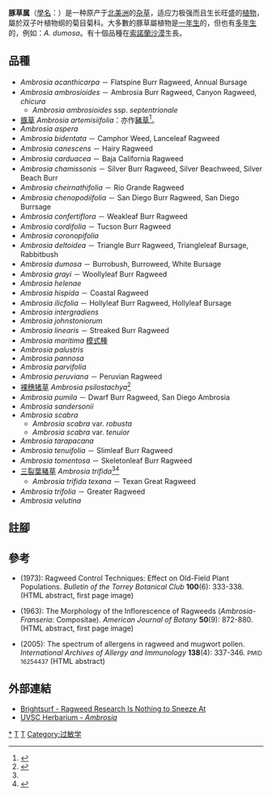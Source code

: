 {{Automatic taxobox
| taxon = Ambrosia
| image = Ambrosia_5977.jpg
| image_caption = 一種豚草
| authority = [[卡尔·林奈|L.]], 1753
| subdivision_ranks = [[種|種]]
| subdivision = 
超過40種，詳見內文。
}}
'''豚草属'''（[[學名|學名]]：''{{lang|la|Ambrosia}}''）是一种原产于[[北美洲|北美洲]]的[[杂草|杂草]]，适应力极强而且生长旺盛的[[植物|植物]]，屬於双子叶植物纲的菊目菊科。大多數的豚草屬植物是[[一年生|一年生]]的，但也有[[多年生|多年生]]的，例如：''A. dumosa''。有十個品種在[[索諾蘭沙漠|索諾蘭沙漠]]生長。

== 品種 ==
* ''Ambrosia acanthicarpa'' － Flatspine Burr Ragweed, Annual Bursage
* ''Ambrosia ambrosioides'' － Ambrosia Burr Ragweed, Canyon Ragweed, ''chicura''
** ''Ambrosia ambrosioides'' ssp. ''septentrionale'' 
* [[豚草|豚草]] ''Ambrosia artemisiifolia''：亦作[[豬草|豬草]]<ref name=ylib>{{cite journal |url=http://sa.ylib.com/MagCont.aspx?Unit=featurearticles&id=1782 |title=超級雜草 |trans_title=The Growing Menace from Superweeds |author=撰文／艾德勒（[http://www.scientificamerican.com/author.cfm?id=2823 Jerry Adler]）；翻譯／林慧珍 |language=zh-hant |journal=[[科學人|科學人]] |year=2011 |issue=May |date=2012-04-19 |accessdate=2012-09-28 |archive-date=2012-10-15 |archive-url=https://web.archive.org/web/20121015185158/http://sa.ylib.com/MagCont.aspx?Unit=featurearticles&id=1782 |dead-url=no }}</ref>。
* ''Ambrosia aspera'' 
* ''Ambrosia bidentata'' － Camphor Weed, Lanceleaf Ragweed
* ''Ambrosia canescens'' － Hairy Ragweed
* ''Ambrosia carduacea'' － Baja California Ragweed
* ''Ambrosia chamissonis'' － Silver Burr Ragweed, Silver Beachweed, Silver Beach Burr
* ''Ambrosia cheirnathifolia'' － Rio Grande Ragweed
* ''Ambrosia chenopodiifolia'' － San Diego Burr Ragweed, San Diego Burrsage
* ''Ambrosia confertiflora'' － Weakleaf Burr Ragweed
* ''Ambrosia cordifolia'' － Tucson Burr Ragweed
* ''Ambrosia coronopifolia''
* ''Ambrosia deltoidea'' － Triangle Burr Ragweed, Triangleleaf Bursage, Rabbitbush
* ''Ambrosia dumosa'' － Burrobush, Burroweed, White Bursage
* ''Ambrosia grayi'' － Woollyleaf Burr Ragweed
* ''Ambrosia helenae''
* ''Ambrosia hispida'' － Coastal Ragweed
* ''Ambrosia ilicfolia'' － Hollyleaf Burr Ragweed, Hollyleaf Bursage
* ''Ambrosia intergradiens''
* ''Ambrosia johnstoniorum'' 
* ''Ambrosia linearis'' － Streaked Burr Ragweed
* ''Ambrosia maritima'' [[模式種|模式種]]
* ''Ambrosia palustris'' 
* ''Ambrosia pannosa'' 
* ''Ambrosia parvifolia'' 
* ''Ambrosia peruviana'' － Peruvian Ragweed
* [[裸穗猪草|裸穗猪草]] ''Ambrosia psilostachya''<ref>{{cite web |url=http://public.tactri.gov.tw/pdf/%E8%91%97%E4%BD%9C%E5%93%813/%E5%85%AC%E5%AE%B3%E9%98%B2%E6%B2%BB%E7%B5%84/%E8%A3%B8%E7%A9%97%E8%B1%AC%E8%8D%89.pdf |title=裸穗猪草Ambrosia psilostachya DC. |publisher=[[台灣|台灣]][[行政院|行政院]][[行政院农业委员会|農業委員會]][[農業藥物毒物試驗所|農業藥物毒物試驗所]] |author=[[徐玲明|徐玲明]] |language=zh-hant |accessdate=2012-09-28 |archive-date=2016-03-04 |archive-url=https://web.archive.org/web/20160304094158/http://public.tactri.gov.tw/pdf/%E8%91%97%E4%BD%9C%E5%93%813/%E5%85%AC%E5%AE%B3%E9%98%B2%E6%B2%BB%E7%B5%84/%E8%A3%B8%E7%A9%97%E8%B1%AC%E8%8D%89.pdf |dead-url=no }}</ref>
* ''Ambrosia pumila'' － Dwarf Burr Ragweed, San Diego Ambrosia
* ''Ambrosia sandersonii'' 
* ''Ambrosia scabra'' 
** ''Ambrosia scabra'' var. ''robusta'' 
** ''Ambrosia scabra'' var. ''tenuior'' 
* ''Ambrosia tarapacana'' 
* ''Ambrosia tenuifolia'' － Slimleaf Burr Ragweed
* ''Ambrosia tomentosa'' － Skeletonleaf Burr Ragweed
* [[三裂葉豬草|三裂葉豬草]] ''Ambrosia trifida''<ref name=ylib /><ref>{{cite web |url=http://public.tactri.gov.tw/pdf/%E8%91%97%E4%BD%9C%E5%93%813/%E5%85%AC%E5%AE%B3%E9%98%B2%E6%B2%BB%E7%B5%84/%E4%B8%89%E8%A3%82%E8%91%89%E8%B1%AC%E8%8D%89.pdf |title=三裂葉猪草Ambrosia trifida L. |publisher=[[台灣|台灣]][[行政院|行政院]][[行政院农业委员会|農業委員會]][[農業藥物毒物試驗所|農業藥物毒物試驗所]] |author=[[徐玲明|徐玲明]] |language=zh-hant |accessdate=2012-09-28 |archive-date=2016-03-04 |archive-url=https://web.archive.org/web/20160304125143/http://public.tactri.gov.tw/pdf/%E8%91%97%E4%BD%9C%E5%93%813/%E5%85%AC%E5%AE%B3%E9%98%B2%E6%B2%BB%E7%B5%84/%E4%B8%89%E8%A3%82%E8%91%89%E8%B1%AC%E8%8D%89.pdf |dead-url=no }}</ref>
** ''Ambrosia trifida texana'' － Texan Great Ragweed
* ''Ambrosia trifolia'' － Greater Ragweed
* ''Ambrosia velutina''

== 註腳 ==
{{reflist}}

== 參考 ==
* {{aut|Lewis, Alan J.}} (1973): Ragweed Control Techniques: Effect on Old-Field Plant Populations. ''Bulletin of the Torrey Botanical Club'' '''100'''(6): 333-338. <small>{{doi|10.2307/2484099}}</small> (HTML abstract, first page image)
* {{aut|Payne, Willard W.}} (1963): The Morphology of the Inflorescence of Ragweeds (''Ambrosia-Franseria'': Compositae). ''American Journal of Botany'' '''50'''(9): 872-880. <small>{{doi|10.2307/2439774}}</small> (HTML abstract, first page image)
* {{aut|Wopfner, Nicole; Gadermaier, Gabriele; Egger, Matthias; Asero, Riccardo; Ebner, Christof; Jahn-Schmid, Beatrice & Ferreira, Fatima}} (2005): The spectrum of allergens in ragweed and mugwort pollen. ''International Archives of Allergy and Immunology'' '''138'''(4): 337-346. <small>{{doi|10.1159/000089188}} PMID 16254437</small> (HTML abstract)

== 外部連結 ==
{{commons category|Ambrosia}}
{{wikispecies|Ambrosia}}
*[https://web.archive.org/web/20080907133641/http://www.brightsurf.com/news/headlines/33101/Ragweed_Research_Is_Nothing_to_Sneeze_At.html Brightsurf - Ragweed Research Is Nothing to Sneeze At]<!-- check the scientific study mentioned therein for proper source -->
*[https://web.archive.org/web/20071227215807/http://herbarium.uvsc.edu/Virtual/search.asp?s=genus&p=1&n=695&t=Ambrosia UVSC Herbarium - ''Ambrosia'']
{{Taxonbar|from=Q844270}}

[[Category:豚草属|*]]
[[Category:菊科|T]]
[[Category:卡尔·林奈命名的生物分类|T]]
[[Category:过敏学|Category:过敏学]]